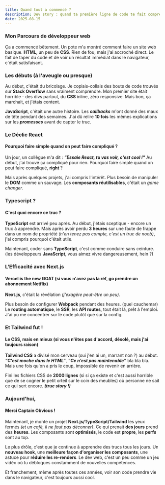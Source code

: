 ```yaml
---
title: Quand tout a commencé ?
description: Dev story : quand ta première ligne de code te fait comprendre que c'est ça que tu veux faire dans ta vie de tous les jours.
date: 2025-08-15
---
```


### Mon Parcours de développeur web

Ça a commencé bêtement.
Un pote m'a montré comment faire un site web basique. **HTML**, un peu de **CSS**.
Rien de fou, mais j'ai accroché direct.
Le fait de taper du code et de voir un résultat immédiat dans le navigateur, c'était satisfaisant.

### Les débuts (à l'aveugle ou presque)

Au début, c'était du bricolage.
Je copiais-collais des bouts de code trouvés sur **Stack Overflow** sans vraiment comprendre.
Mon premier site était horrible - des divs partout, du **CSS** inline, zéro responsive.
Mais bon, ça marchait, et j'étais content.

**JavaScript**, c'était une autre histoire.
Les _**callbacks**_ m'ont donné des maux de tête pendant des semaines.
J'ai dû relire **10 fois** les mêmes explications sur les _**promesses**_ avant de capter le truc.

### Le Déclic React
#### Pourquoi faire simple quand on peut faire compliqué ?

Un jour, un collègue m'a dit : _**"Essaie React, tu vas voir, c'est cool !"**_
Au début, j'ai trouvé ça compliqué pour rien.
Pourquoi faire simple quand on peut faire compliqué, **right** ?

Mais après quelques projets, j'ai compris l'intérêt.
Plus besoin de manipuler le **DOM** comme un sauvage.
Les **composants réutilisables**, c'était un _game changer_.

### Typescript ?
#### C'est quoi encore ce truc ?

**TypeScript** est arrivé peu après.
Au début, j'étais sceptique - encore un truc à apprendre.
Mais après avoir perdu **3 heures** sur une faute de frappe dans un nom de propriété
_(n'en tenez pas compte, c'est un truc de noob)_, j'ai compris pourquoi c'était utile.

Maintenant, coder sans **TypeScript**, c'est comme conduire sans ceinture.
(les développeurs **JavaScript**, vous aimez vivre dangereusement, hein ?)

### L'Efficacité avec Next.js
#### Vercel is the new GOAT (si vous n'avez pas la réf, go prendre un abonnement Netflix)

**Next.js**, c'était la révélation _(j'exagère peut-être un peu)_.

Plus besoin de configurer **Webpack** pendant des heures. (quel cauchemar)
Le **routing automatique**, le **SSR**, les **API routes**, tout était là, prêt à l'emploi.
J'ai pu me concentrer sur le code plutôt que sur la config.

### Et Tailwind fut !
#### Le CSS, mais en mieux (si vous n'êtes pas d'accord, désolé, mais j'ai toujours raison)

**Tailwind CSS** a divisé mon cerveau (oui j'en ai un, marrant non ?) au début.
_**"C'est moche dans le HTML"**_, _**"Ce n'est pas maintenable"**_ bla bla bla.
Mais une fois qu'on a pris le coup, impossible de revenir en arrière.

Fini les fichiers CSS de **2000 lignes**
(si si ça existe et c'est aussi horrible que de se cogner le petit orteil sur le coin des meubles)
où personne ne sait ce qui sert encore. _**(true story !)**_

<Stack className="py-6" />

### Aujourd'hui, <Today />
#### Merci Captain Obvious !

Maintenant, je monte un projet **Next.js/TypeScript/Tailwind** les yeux fermés _(et un café, il ne faut pas déconner)_.
Ce qui prenait **des jours** prend des **heures**.
Les composants sont **optimisés**, le code est **propre**, les **perfs** sont au top.

Le plus drôle, c'est que je continue à apprendre des trucs tous les jours.
Un **nouveau hook**, une **meilleure façon d'organiser les composants**, une astuce pour **réduire les re-renders**.
Le dev web, c'est un peu comme un jeu vidéo où tu débloques constamment de nouvelles compétences.

Et franchement, même après toutes ces années, voir son code prendre vie dans le navigateur, c'est toujours aussi cool.

